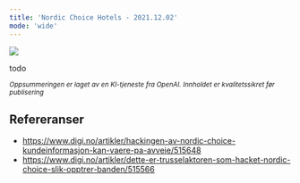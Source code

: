 ```yaml
---
title: 'Nordic Choice Hotels - 2021.12.02'
mode: 'wide'
---
```


<Frame>
<img src="/images/nordic-choice-hotels.png" />
</Frame>

todo

<sup><i>Oppsummeringen er laget av en KI-tjeneste fra OpenAI. Innholdet er kvalitetssikret før publisering</i></sup>

## Refereranser
- https://www.digi.no/artikler/hackingen-av-nordic-choice-kundeinformasjon-kan-vaere-pa-avveie/515648
- https://www.digi.no/artikler/dette-er-trusselaktoren-som-hacket-nordic-choice-slik-opptrer-banden/515566
